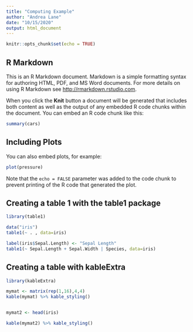 ```yaml
---
title: "Computing Example"
author: "Andrea Lane"
date: "10/15/2020"
output: html_document
---
```


```r
knitr::opts_chunk$set(echo = TRUE)
```

## R Markdown

This is an R Markdown document. Markdown is a simple formatting syntax for authoring HTML, PDF, and MS Word documents. For more details on using R Markdown see <http://rmarkdown.rstudio.com>.

When you click the **Knit** button a document will be generated that includes both content as well as the output of any embedded R code chunks within the document. You can embed an R code chunk like this:

```r
summary(cars)
```

## Including Plots

You can also embed plots, for example:

```r
plot(pressure)
```

Note that the `echo = FALSE` parameter was added to the code chunk to prevent printing of the R code that generated the plot.

## Creating a table 1 with the table1 package

```r
library(table1)

data("iris")
table1(~ . , data=iris)

```

```r
label(iris$Sepal.Length) <- "Sepal Length"
table1(~ Sepal.Length + Sepal.Width | Species, data=iris)
```


## Creating a table with kableExtra

```r
library(kableExtra)

mymat <- matrix(rep(1,16),4,4)
kable(mymat) %>% kable_styling()


mymat2 <- head(iris)

kable(mymat2) %>% kable_styling()

```
